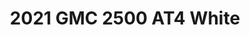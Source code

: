 ---
yrmm: 2203
brand: GMC
year: 2021
model: "2500"
trim: AT4
color: White
title: 2021 GMC 2500 AT4 White
description: Cognito suspension, Method wheels, Nitto tires, Ranch Hand bumpers,
  Ranch Hand steps
alt: 2022 GMC 2500 AT4 in White, 4" Cognito Performance suspension Kit, 18"
  Method MR315, 37/1250R18 Nitto Ridge Grapplers, Ranch Hand Legend Front
  Bumper, Ranch Hand Legend Rear Bumper, Ranch Hand Wheel to Wheel Steps
width: 2500
height: 2500
---